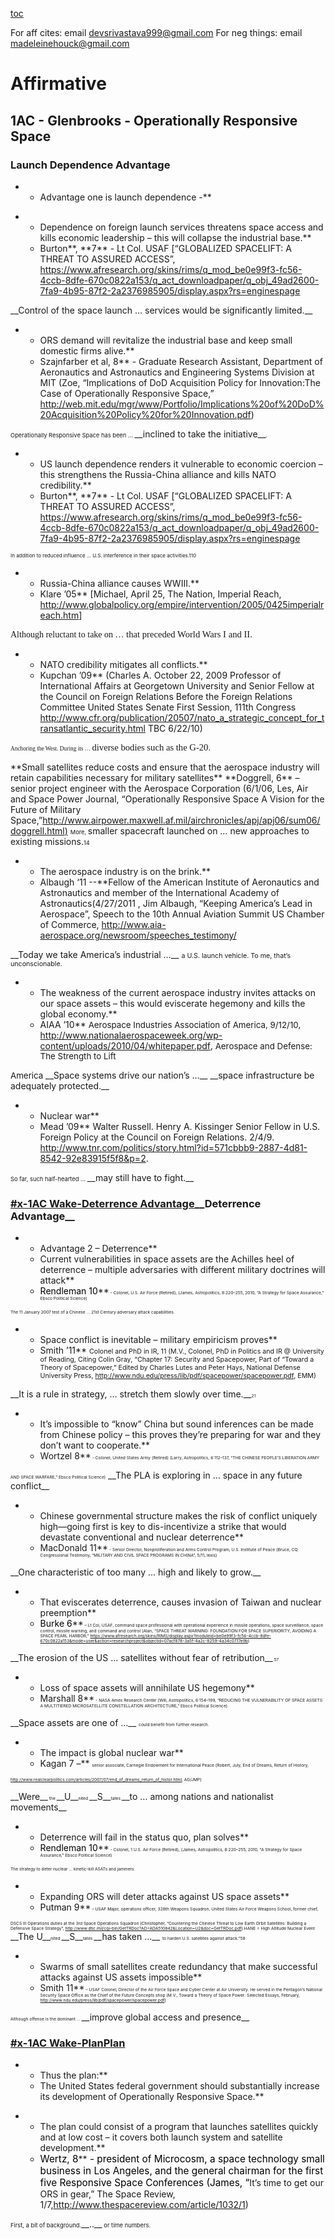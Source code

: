 [[toc]]

For aff cites: email [[mailto:devsrivastava999@gmail.com|devsrivastava999@gmail.com]]
For neg things: email [[mailto:madeleinehouck@gmail.com|madeleinehouck@gmail.com]]

=Affirmative= 

==1AC - Glenbrooks - Operationally Responsive Space== 

===Launch Dependence Advantage=== 
**Advantage one is launch dependence -**

**Dependence on foreign launch services threatens space access and kills economic leadership – this will collapse the industrial base.**
**Burton**, **7** - Lt Col. USAF [“GLOBALIZED SPACELIFT: A THREAT TO ASSURED ACCESS”, [[https://www.afresearch.org/skins/rims/q_mod_be0e99f3-fc56-4ccb-8dfe-670c0822a153/q_act_downloadpaper/q_obj_49ad2600-7fa9-4b95-87f2-2a2376985905/display.aspx?rs=enginespage]]
__Control of the space launch … services would be significantly limited.__

**ORS demand will revitalize the industrial base and keep small domestic firms alive.**
**Szajnfarber et al, 8** - Graduate Research Assistant, Department of Aeronautics and Astronautics and Engineering Systems Division at MIT (Zoe, “Implications of DoD Acquisition Policy for Innovation:The Case of Operationally Responsive Space,” [[http://web.mit.edu/mgr/www/Portfolio/Implications%20of%20DoD%20Acquisition%20Policy%20for%20Innovation.pdf]])
<span style="font-size: 9.33333px;">Operationally Responsive Space has been … </span>__inclined to take the initiative__<span style="font-size: 9.33333px;">.</span>

**US launch dependence renders it vulnerable to economic coercion – this strengthens the Russia-China alliance and kills NATO credibility.**
**Burton**, **7** - Lt Col. USAF [“GLOBALIZED SPACELIFT: A THREAT TO ASSURED ACCESS”, [[https://www.afresearch.org/skins/rims/q_mod_be0e99f3-fc56-4ccb-8dfe-670c0822a153/q_act_downloadpaper/q_obj_49ad2600-7fa9-4b95-87f2-2a2376985905/display.aspx?rs=enginespage]]
<span style="font-size: 8px;">In addition to reduced influence … U.S. interference in their space activities.110</span>

**Russia-China alliance causes WWIII.**
**Klare ’05** [Michael, April 25, The Nation, Imperial Reach, [[http://www.globalpolicy.org/empire/intervention/2005/0425imperialreach.htm]]]
<span style="font-family: Georgia,serif;">Although reluctant to take on … </span><span style="font-family: Georgia,serif; font-size: 14.6667px;">that preceded World Wars I and II.</span>

**NATO credibility mitigates all conflicts.**
**Kupchan ’09** (Charles A. October 22, 2009 Professor of International Affairs at Georgetown University and Senior Fellow at the Council on Foreign Relations Before the Foreign Relations Committee United States Senate First Session, 111th Congress [[http://www.cfr.org/publication/20507/nato_a_strategic_concept_for_transatlantic_security.html]] TBC 6/22/10)
<span style="font-family: Georgia,serif; font-size: 9.33333px;">Anchoring the West. During its … </span><span style="font-family: Georgia,serif; font-size: 14.6667px;">diverse bodies such as the G-20.</span>

<span class="Underline">**Small satellites reduce costs and ensure that the aerospace industry will retain capabilities necessary for military satellites**</span>
<span class="Underline">**Doggrell, 6** – senior project engineer with the Aerospace Corporation (6/1/06, Les, Air and Space Power Journal, “Operationally Responsive Space A Vision for the Future of Military Space,”</span>[[http://www.airpower.maxwell.af.mil/airchronicles/apj/apj06/sum06/doggrell.html%29RK|http://www.airpower.maxwell.af.mil/airchronicles/apj/apj06/sum06/doggrell.html)]]
<span style="font-size: 9.33333px;">More, </span>smaller spacecraft launched on … <span class="Underline">new approaches to existing missions.</span><span style="font-size: 9.33333px;">14</span>

**The aerospace industry is on the brink.**
**Albaugh ‘11 --**Fellow of the American Institute of Aeronautics and Astronautics and member of the International Academy of Astronautics(4/27/2011 , Jim Albaugh, “Keeping America’s Lead in Aerospace”, Speech to the 10th Annual Aviation Summit US Chamber of Commerce, [[http://www.aia-aerospace.org/newsroom/speeches_testimony/]]
__Today we take America’s industrial …__ <span style="font-size: 10.6667px;">a U.S. launch vehicle. To me, that’s unconscionable.</span>

**The weakness of the current aerospace industry invites attacks on our space assets – this would eviscerate hegemony and kills the global economy.**
**AIAA ’10** <span style="font-size: 13.3333px;">Aerospace Industries Association of America, 9/12/10, </span>[[http://www.nationalaerospaceweek.org/wp-content/uploads/2010/04/whitepaper.pdf]]<span style="font-size: 13.3333px;">, Aerospace and Defense: The Strength to Lift</span>
<span style="font-size: 13.3333px;">America </span>
__Space systems drive our nation’s …__ __space infrastructure be adequately protected.__

**Nuclear war**
**Mead ’09** Walter Russell. Henry A. Kissinger Senior Fellow in U.S. Foreign Policy at the Council on Foreign Relations. 2/4/9. [[http://www.tnr.com/politics/story.html?id=571cbbb9-2887-4d81-8542-92e83915f5f8&p=2]].
<span style="font-size: 9.33333px;">So far, such half-hearted … </span>__may still have to fight.__

===[[#x-1AC Wake-Deterrence Advantage]]__Deterrence Advantage__=== 

**Advantage 2 – Deterrence**
**Current vulnerabilities in space assets are the Achilles heel of deterrence – multiple adversaries with different military doctrines will attack**
**<span style="color: #000000;">Rendleman 10</span>**<span style="color: #000000; font-size: 6.66667px;"> - </span><span style="font-size: 6.66667px;">Colonel, U.S. Air Force (Retired), (James, Astropolitics, 8:220–255, 2010, “A Strategy for Space Assurance,” Ebsco Political Science)</span>
<span style="font-size: 6.66667px;">The 11 January 2007 test of a Chinese … 21st Century adversary attack capabilities.</span>

**Space conflict is inevitable – military empiricism proves**
**Smith ’11** <span style="font-size: 10.6667px;"> Colonel and PhD in IR, 11 (M.V., Colonel, PhD in Politics and IR @ University of Reading, Citing Colin Gray, “Chapter 17: Security and Spacepower, Part of “Toward a Theory of Spacepower,” Edited by Charles Lutes and Peter Hays, National Defense University Press, [[http://www.ndu.edu/press/lib/pdf/spacepower/spacepower.pdf]], EMM) </span>
__It is a rule in strategy, … stretch them slowly over time.__<span style="font-size: 6.66667px;">21 </span>

**It’s impossible to “know” China but sound inferences can be made from Chinese policy – this proves they’re preparing for war and they don’t want to cooperate.**
**Wortzel 8**<span style="font-size: 6.66667px;"> - Colonel, United States Army (Retired) (Larry, Astropolitics, 6:112–137, “THE CHINESE PEOPLE’S LIBERATION ARMY</span>
<span style="font-size: 6.66667px;">AND SPACE WARFARE,” Ebsco Political Science)</span>
__The PLA is exploring in … space in any future conflict__<span style="font-size: 6.66667px;">.</span>

**Chinese governmental structure makes the risk of conflict uniquely high—going first is key to dis-incentivize a strike that would devastate conventional and nuclear deterrence**
**MacDonald 11**<span style="font-size: 6.66667px;"> - Senior Director, Nonproliferation and Arms Control Program, U.S. Institute of Peace (Bruce, CQ Congressional Testimony, “MILITARY AND CIVIL SPACE PROGRAMS IN CHINA”, 5/11, lexis)</span>
__One characteristic of too many … high and likely to grow.__

**That eviscerates deterrence, causes invasion of Taiwan and nuclear preemption**
**<span style="color: #000000;">Burke 6</span>**<span style="color: #000000; font-size: 6.66667px;"> – </span><span style="font-size: 6.66667px;">Lt Col, USAF, command space professional with operational experience in missile operations, space surveillance, space control, missile warning, and command and control (Alan, “SPACE THREAT WARNING: FOUNDATION FOR SPACE SUPERIORITY, AVOIDING A SPACE PEARL HARBOR,” [[https://www.afresearch.org/skins/RIMS/display.aspx?moduleid=be0e99f3-fc56-4ccb-8dfe-670c0822a153&mode=user&action=researchproject&objectid=07acf878-3a5f-4a2c-8259-4a34c0717e9b]])</span>

__The erosion of the US … satellites without fear of retribution__<span style="font-size: 6.66667px;">.57 </span>

**Loss of space assets will annihilate US hegemony**
**Marshall 8**<span style="font-size: 6.66667px;"> - NASA Ames Research Center (Will, Astropolitics, 6:154–199, “REDUCING THE VULNERABILITY OF SPACE ASSETS: A MULTITIERED MICROSATELLITE CONSTELLATION ARCHITECTURE,” Ebsco Political Science)</span>
__Space assets are one of …__ <span style="font-size: 6.66667px;">could benefit from further research.</span>

**The impact is global nuclear war**
**Kagan 7 –** <span style="font-size: 6.66667px;">senior associate, Carnegie Endowment for International Peace (Robert, July, End of Dreams, Return of History, </span>
<span style="font-size: 6.66667px;">[[http://www.realclearpolitics.com/articles/2007/07/end_of_dreams_return_of_histor.html]], AG/JMP)</span>

__Were__<span style="font-size: 6.66667px;"> the </span>__U__<span style="font-size: 6.66667px;">nited </span>__S__<span style="font-size: 6.66667px;">tates </span>__to … among nations and nationalist movements__<span style="font-size: 6.66667px;">.</span>

**Deterrence will fail in the status quo, plan solves**
**<span style="color: #000000;">Rendleman 10</span>**<span style="color: #000000; font-size: 6.66667px;"> - </span><span style="font-size: 6.66667px;">Colonel, 1 U.S. Air Force (Retired), (James, Astropolitics, 8:220–255, 2010, “A Strategy for Space Assurance,” Ebsco Political Science)</span>
<span style="font-size: 6.66667px;">The strategy to deter nuclear … kinetic-kill ASATs and jammers.</span>

**Expanding ORS will deter attacks against US space assets**
**<span style="color: #101010;">Putman 9</span>**<span style="color: #101010; font-size: 6.66667px;"> – USAF Major, </span><span style="font-size: 6.66667px;">operations officer, 328th Weapons Squadron, United States Air Force Weapons School, former chief,</span>
<span style="font-size: 6.66667px;">DSCS III Operations duties at the 3rd Space Operations Squadron</span><span style="color: #101010; font-size: 6.66667px;"> (Christopher, “</span><span style="font-size: 6.66667px;">Countering the Chinese Threat to Low Earth Orbit Satellites: Building a Defensive Space Strategy”, [[http://www.dtic.mil/cgi-bin/GetTRDoc?AD=ADA510842&Location=U2&doc=GetTRDoc.pdf]]) HANE = High Altitude Nuclear Event</span>
__The U__<span style="font-size: 6.66667px;">nited </span>__S__<span style="font-size: 6.66667px;">tates </span>__has taken …__ <span style="font-size: 6.66667px;">to harden U.S. satellites against attack.”58</span>

**Swarms of small satellites create redundancy that make successful attacks against US assets impossible**
**Smith 11**<span style="font-size: 6.66667px;"> – USAF Colonel, Director of the Air Force Space and Cyber Center at Air University. He served in the Pentagon’s National Security Space Office as the Chief of the Future Concepts shop (M.V., Toward a Theory of Space Power: Selected Essays, February, [[http://www.ndu.edu/press/lib/pdf/spacepower/spacepower.pdf]])</span>
<span style="font-size: 6.66667px;">Although offense is the dominant … </span>__improve global access and presence__<span style="font-size: 6.66667px;">.</span>

===[[#x-1AC Wake-Plan]]Plan=== 
**Thus the plan:**
**The United States federal government should substantially increase its development of Operationally Responsive Space.**

**The plan could consist of a program that launches satellites quickly and at low cost – it covers both launch system and satellite development.**
**<span style="color: #000000; font-size: 15.3333px;">Wertz, 8</span>**<span style="color: #000000; font-size: 15.3333px;"> - president of Microcosm, a space technology small business in Los Angeles, and the general chairman for the first five Responsive Space Conferences (James, “</span>It’s time to get our ORS in gear,” The Space Review, 1/7,[[http://www.thespacereview.com/article/1032/1]])
<span style="font-size: 9.33333px;">First, a bit of background.</span>__..__<span style="font-size: 9.33333px;"> or time numbers.</span>
